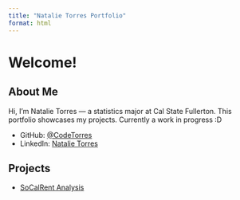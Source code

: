 ```yaml
---
title: "Natalie Torres Portfolio"
format: html
---
```


# Welcome!
## About Me
Hi, I'm Natalie Torres — a statistics major at Cal State Fullerton. This portfolio showcases my projects. Currently a work in progress :D

- GitHub: [@CodeTorres](https://github.com/CodeTorres)
- LinkedIn: [Natalie Torres](https://www.linkedin.com/in/natalietorres-o7/)

## Projects
- [SoCalRent Analysis](https://nat-tor.github.io/NatPortfolio/SoCalRentProject.html)



